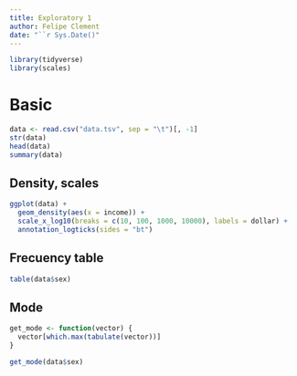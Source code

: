 ```yaml
---
title: Exploratory 1
author: Felipe Clement
date: "``r Sys.Date()"
---
```


```r
library(tidyverse)
library(scales)
```

# Basic

```r
data <- read.csv("data.tsv", sep = "\t")[, -1]
str(data)
head(data)
summary(data)
```

## Density, scales

```r
ggplot(data) +
  geom_density(aes(x = income)) +
  scale_x_log10(breaks = c(10, 100, 1000, 10000), labels = dollar) +
  annotation_logticks(sides = "bt")
```

## Frecuency table

```r
table(data$sex)
```

## Mode

```r
get_mode <- function(vector) {
  vector[which.max(tabulate(vector))]
}

get_mode(data$sex)
```

